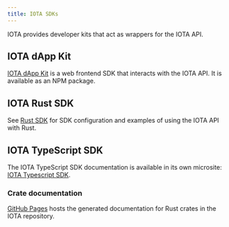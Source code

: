 ```yaml
---
title: IOTA SDKs
---
```


IOTA provides developer kits that act as wrappers for the IOTA API.

## IOTA dApp Kit

[IOTA dApp Kit](ts-sdk/dapp-kit/index.mdx) is a web frontend SDK that interacts with the IOTA API. It is available as an NPM package.

## IOTA Rust SDK

See [Rust SDK](./rust-sdk.mdx) for SDK configuration and examples of using the IOTA API with Rust.

## IOTA TypeScript SDK

The IOTA TypeScript SDK documentation is available in its own microsite: [IOTA Typescript SDK](ts-sdk/typescript/index.mdx).


### Crate documentation

[GitHub Pages](https://docs.rs/iota-sdk/latest/iota_sdk/) hosts the generated documentation for Rust crates in the IOTA repository.
